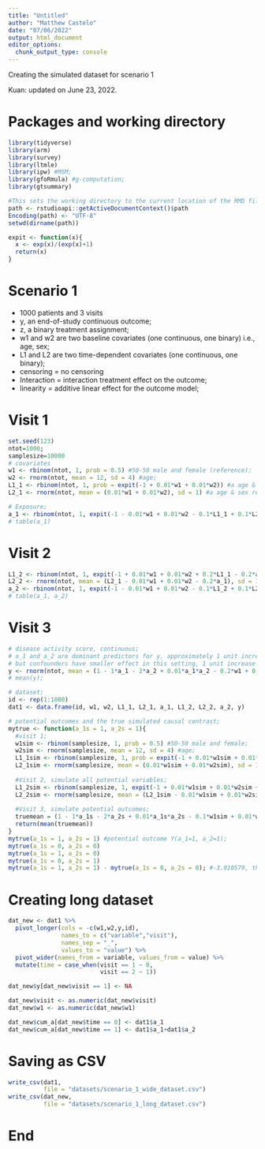 ```yaml
---
title: "Untitled"
author: "Matthew Castelo"
date: "07/06/2022"
output: html_document
editor_options: 
  chunk_output_type: console
---
```


Creating the simulated dataset for scenario 1

Kuan: updated on June 23, 2022.

# Packages and working directory
```r
library(tidyverse)
library(arm)
library(survey)
library(ltmle)
library(ipw) #MSM;
library(gfoRmula) #g-computation;
library(gtsummary)

#This sets the working directory to the current location of the RMD file
path <- rstudioapi::getActiveDocumentContext()$path
Encoding(path) <- "UTF-8"
setwd(dirname(path))

expit <- function(x){
  x <- exp(x)/(exp(x)+1) 
  return(x)
}
```

# Scenario 1

- 1000 patients and 3 visits
- y, an end-of-study continuous outcome;
- z, a binary treatment assignment;
- w1 and w2 are two baseline covariates (one continuous, one binary) i.e., age, sex;
- L1 and L2 are two time-dependent covariates (one continuous, one binary);
- censoring = no censoring
- Interaction = interaction treatment effect on the outcome;
- linearity = additive linear effect for the outcome model;

# Visit 1
```r
set.seed(123)
ntot=1000;
samplesize=10000
# covariates
w1 <- rbinom(ntot, 1, prob = 0.5) #50-50 male and female (reference);
w2 <- rnorm(ntot, mean = 12, sd = 4) #age;
L1_1 <- rbinom(ntot, 1, prob = expit(-1 + 0.01*w1 + 0.01*w2)) #a age & sex related baseline binary clinical variable;
L2_1 <- rnorm(ntot, mean = (0.01*w1 + 0.01*w2), sd = 1) #a age & sex related baseline continuous clinical variable;

# Exposure;
a_1 <- rbinom(ntot, 1, expit(-1 - 0.01*w1 + 0.01*w2 - 0.1*L1_1 + 0.1*L2_1))
# table(a_1)
```

# Visit 2
```r
L1_2 <- rbinom(ntot, 1, expit(-1 + 0.01*w1 + 0.01*w2 + 0.2*L1_1 - 0.2*a_1))
L2_2 <- rnorm(ntot, mean = (L2_1 - 0.01*w1 + 0.01*w2 - 0.2*a_1), sd = 1)
a_2 <- rbinom(ntot, 1, expit(-1 - 0.01*w1 + 0.01*w2 - 0.1*L1_2 + 0.1*L2_2 + a_1))
# table(a_1, a_2)
```

# Visit 3
```r
# disease activity score, continuous;
# a_1 and a_2 are dominant predictors for y, approximately 1 unit increase in a_1 result in 1 unit change on y
# but confounders have smaller effect in this setting, 1 unit increase in w2, y is only changed on average by 0.1;
y <- rnorm(ntot, mean = (1 - 1*a_1 - 2*a_2 + 0.01*a_1*a_2 - 0.2*w1 + 0.1*w2 + 0.4*L1_2 + 0.2*L2_2) , sd = 1)
# mean(y);

# dataset;
id <- rep(1:1000)
dat1 <- data.frame(id, w1, w2, L1_1, L2_1, a_1, L1_2, L2_2, a_2, y)

# potential outcomes and the true simulated causal contrast;
mytrue <- function(a_1s = 1, a_2s = 1){
  #visit 1;
  w1sim <- rbinom(samplesize, 1, prob = 0.5) #50-50 male and female;
  w2sim <- rnorm(samplesize, mean = 12, sd = 4) #age;
  L1_1sim <- rbinom(samplesize, 1, prob = expit(-1 + 0.01*w1sim + 0.01*w2sim)) #a age related baseline binary clinical variable;
  L2_1sim <- rnorm(samplesize, mean = (0.01*w1sim + 0.01*w2sim), sd = 1) #a age & sex related baseline continuous clinical variable;
  
  #Visit 2, simulate all potential variables;
  L1_2sim <- rbinom(samplesize, 1, expit(-1 + 0.01*w1sim + 0.01*w2sim + 0.2*L1_1sim - 0.2*a_1s))
  L2_2sim <- rnorm(samplesize, mean = (L2_1sim - 0.01*w1sim + 0.01*w2sim - 0.2*a_1s), sd = 1)
  
  #Visit 3, simulate potential outcomes;
  truemean = (1 - 1*a_1s - 2*a_2s + 0.01*a_1s*a_2s - 0.1*w1sim + 0.01*w2sim + 0.1*L1_2sim + 0.1*L2_2sim)
  return(mean(truemean))
}
mytrue(a_1s = 1, a_2s = 1) #potential outcome Y(a_1=1, a_2=1);
mytrue(a_1s = 0, a_2s = 0)
mytrue(a_1s = 1, a_2s = 0)
mytrue(a_1s = 0, a_2s = 1)
mytrue(a_1s = 1, a_2s = 1) - mytrue(a_1s = 0, a_2s = 0); #-3.010579, this can change due to random sampling;

```

# Creating long dataset

```r
dat_new <- dat1 %>%
  pivot_longer(cols = -c(w1,w2,y,id), 
               names_to = c("variable","visit"), 
               names_sep = "_", 
               values_to = "value") %>% 
  pivot_wider(names_from = variable, values_from = value) %>% 
  mutate(time = case_when(visit == 1 ~ 0,
                          visit == 2 ~ 1))

dat_new$y[dat_new$visit == 1] <- NA

dat_new$visit <- as.numeric(dat_new$visit)
dat_new$w1 <- as.numeric(dat_new$w1)

dat_new$cum_a[dat_new$time == 0] <- dat1$a_1
dat_new$cum_a[dat_new$time == 1] <- dat1$a_1+dat1$a_2
```

# Saving as CSV
```r
write_csv(dat1,
          file = "datasets/scenario_1_wide_dataset.csv")
write_csv(dat_new,
          file = "datasets/scenario_1_long_dataset.csv")
```

# End